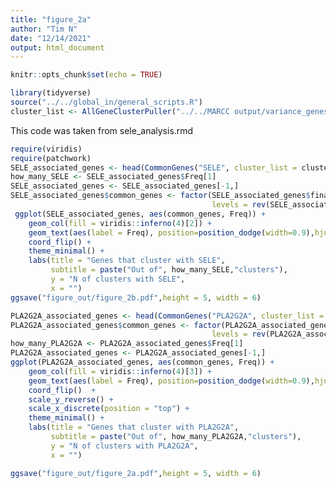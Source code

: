 ```yaml
---
title: "figure_2a"
author: "Tim N"
date: "12/14/2021"
output: html_document
---
```


```r
knitr::opts_chunk$set(echo = TRUE)
```

```r
library(tidyverse)
source("../../global_in/general_scripts.R")
cluster_list <- AllGeneClusterPuller("../../MARCC output/variance_genes_kendall/")

```

This code was taken from sele_analysis.rmd
```r
require(viridis)
require(patchwork)
SELE_associated_genes <- head(CommonGenes("SELE", cluster_list = cluster_list,x_clust = F), 11)
how_many_SELE <- SELE_associated_genes$Freq[1]
SELE_associated_genes <- SELE_associated_genes[-1,]
SELE_associated_genes$common_genes <- factor(SELE_associated_genes$final_vect,
                                             levels = rev(SELE_associated_genes$final_vect))
 ggplot(SELE_associated_genes, aes(common_genes, Freq)) +
    geom_col(fill = viridis::inferno(4)[2]) +
    geom_text(aes(label = Freq), position=position_dodge(width=0.9),hjust = -.3) +
    coord_flip() +
    theme_minimal() +
    labs(title = "Genes that cluster with SELE",
         subtitle = paste("Out of", how_many_SELE,"clusters"),
         y = "N of clusters with SELE",
         x = "")
ggsave("figure_out/figure_2b.pdf",height = 5, width = 6)
```



```r

PLA2G2A_associated_genes <- head(CommonGenes("PLA2G2A", cluster_list = cluster_list,x_clust = F), 10)
PLA2G2A_associated_genes$common_genes <- factor(PLA2G2A_associated_genes$final_vect,
                                             levels = rev(PLA2G2A_associated_genes$final_vect))
how_many_PLA2G2A <- PLA2G2A_associated_genes$Freq[1]
PLA2G2A_associated_genes <- PLA2G2A_associated_genes[-1,]
ggplot(PLA2G2A_associated_genes, aes(common_genes, Freq)) +
    geom_col(fill = viridis::inferno(4)[3]) +
    geom_text(aes(label = Freq), position=position_dodge(width=0.9),hjust = 1.3) +
    coord_flip()  +
    scale_y_reverse() +
    scale_x_discrete(position = "top") +
    theme_minimal() +
    labs(title = "Genes that cluster with PLA2G2A",
         subtitle = paste("Out of", how_many_PLA2G2A,"clusters"),
         y = "N of clusters with PLA2G2A",
         x = "")

ggsave("figure_out/figure_2a.pdf",height = 5, width = 6)
```